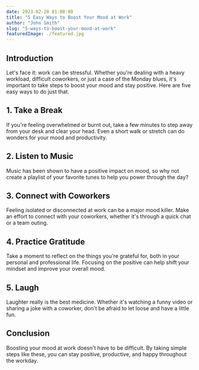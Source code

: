```yaml
---
date: 2023-02-20 01:00:00
title: "5 Easy Ways to Boost Your Mood at Work"
author: "John Smith"
slug: "5-ways-to-boost-your-mood-at-work"
featuredImage: ./featured.jpg
---
```


## Introduction

Let's face it: work can be stressful. Whether you're dealing with a heavy workload, difficult coworkers, or just a case of the Monday blues, it's important to take steps to boost your mood and stay positive. Here are five easy ways to do just that.

## 1. Take a Break

If you're feeling overwhelmed or burnt out, take a few minutes to step away from your desk and clear your head. Even a short walk or stretch can do wonders for your mood and productivity.

## 2. Listen to Music

Music has been shown to have a positive impact on mood, so why not create a playlist of your favorite tunes to help you power through the day?

## 3. Connect with Coworkers

Feeling isolated or disconnected at work can be a major mood killer. Make an effort to connect with your coworkers, whether it's through a quick chat or a team outing.

## 4. Practice Gratitude

Take a moment to reflect on the things you're grateful for, both in your personal and professional life. Focusing on the positive can help shift your mindset and improve your overall mood.

## 5. Laugh

Laughter really is the best medicine. Whether it's watching a funny video or sharing a joke with a coworker, don't be afraid to let loose and have a little fun.

## Conclusion

Boosting your mood at work doesn't have to be difficult. By taking simple steps like these, you can stay positive, productive, and happy throughout the workday.